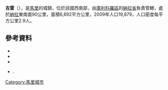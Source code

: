 '''吉雷'''（{{lang-fr|Guiré}}），是[[馬里|馬里]]的城鎮，位於該國西南部，由[[庫利科羅區|庫利科羅區]]的[[納拉省|納拉省]]負責管轄，處於[[納拉_(馬里)|納拉]]東南面90公里，面積6,892平方公里，2009年人口19,879，人口密度每平方公里2.9人。

==參考資料==
*{{citation | contribution= Common and Fundamental Operational Datasets Registry: Mali | publisher= United Nations Office for the Coordination of Humanitarian Affairs | url= http://cod.humanitarianresponse.info/country-region/mali | deadurl= yes | archiveurl= https://web.archive.org/web/20120106202217/http://cod.humanitarianresponse.info/country-region/mali | archivedate= 2012-01-06 | title= 存档副本 | accessdate= 2015-07-21 }}
*{{citation | url=http://instat.gov.ml/documentation/koulikoro.pdf | publisher=République de Mali: Institut National de la Statistique | title=Resultats Provisoires RGPH 2009 (Région de Koulikoro) | language=fr | accessdate=2015-07-21 | archive-date=2011-07-22 | archive-url=https://web.archive.org/web/20110722215741/http://instat.gov.ml/documentation/koulikoro.pdf | dead-url=no }}
*{{citation | title=Communes de la Région de Koulikoro | publisher=Ministère de l’administration territoriale et des collectivités locales, République du Mali | url=http://www.matcl.gov.ml/pdf/ComRegKoulikoro.pdf | language=fr | deadurl=yes | archiveurl=https://web.archive.org/web/20120309074136/http://www.matcl.gov.ml/pdf/ComRegKoulikoro.pdf | archivedate=2012-03-09 | accessdate=2015-07-21 }}
*{{citation | title=Plan de Sécurité Alimentaire Commune Rurale de Guiré 2007-2011 | publisher=Commissariat à la Sécurité Alimentaire, République du Mali, USAID-Mali | year=2007 | url=http://www.aec.msu.edu/fs2/mali_fd_strtgy/plans/koulikoro/nara/psa_guire.pdf | language=fr | deadurl=yes | archiveurl=https://web.archive.org/web/20120826105914/http://www.aec.msu.edu/fs2/mali_fd_strtgy/plans/koulikoro/nara/psa_guire.pdf | archivedate=2012年8月26日 | df= | accessdate=2015年7月21日 }}.

{{Coord|14|38|30|N|6|41|30|W|display=title}}

{{庫利科羅區}}

[[Category:馬里城市|Category:馬里城市]]


{{Mali-geo-stub}}